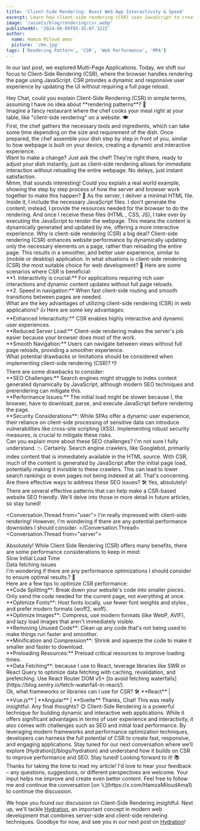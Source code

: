 ```yaml
---
title: 'Client-Side Rendering: Boost Web App Interactivity & Speed'
excerpt: Learn how client-side rendering (CSR) uses JavaScript to create dynamic, responsive web apps. Explore benefits, drawbacks, SEO tips, and top frameworks.
image: '/assets/blog/rendering/csr.webp'
publishedAt: '2024-06-09T05:35:07.322Z'
author:
  name: Hamza Miloud amar
  picture: '/me.jpg'
tags: ['Rendering Pattern', 'CSR', 'Web Performance', 'MPA']
---
```


In our last post, we explored Multi-Page Applications. Today, we shift our focus to Client-Side Rendering (CSR), where the browser handles rendering the page using JavaScript. CSR provides a dynamic and responsive user experience by updating the UI without requiring a full page reload.

<Conversation>
  <Conversation.Thread from="user">
   Hey Chat, could you explain Client-Side Rendering (CSR) in simple terms, assuming I have no idea about **rendering patterns**? 🤔
  </Conversation.Thread>
  <Conversation.Thread from="narrator">
    <div>
      Imagine a fancy restaurant where the chef cooks your meal right at
      your table, like "client-side rendering" on a website. 🍽️
    </div>
    <div>
      First, the chef gathers the necessary tools and ingredients, which can take some time depending on the size and requirement of the dish. Once prepared, the chef assemble your dish step by step in front of you, similar to how webpage is built on your device, creating a dynamic and interactive experience.
    </div>
    <div>
      Want to make a change? Just ask the chef! They're right there, ready to adjust your dish instantly, just as client-side rendering allows for immediate interaction without reloading the entire webpage. No delays, just instant satisfaction.
    </div>
  </Conversation.Thread>
  <Conversation.Thread from="user">
    Mmm, that sounds interesting! Could you explain a real world
    example, showing the step by step process of how the server and
    browser work together to make this happen? 🤔
  </Conversation.Thread>
  <Conversation.Thread from="server">
    As the server, I deliver a minimal HTML file. Inside it, I include
    the necessary JavaScript files. I don't generate the content;
    instead, I provide the resources needed for the browser to do the
    rendering.
  </Conversation.Thread>
  <Conversation.Thread from="browser">
    And once I receive these files (HTML , CSS, JS), I take over by executing the
    JavaScript to render the webpage. This means the content is
    dynamically generated and updated by me, offering a
    more interactive experience.
  </Conversation.Thread>
  <Conversation.Thread from="user">
   Why is client-side rendering (CSR) a big deal?
  </Conversation.Thread>
  <Conversation.Thread from="server">
    Client-side rendering (CSR) enhances website performance by dynamically updating only the necessary elements on a page, rather than reloading the entire page. This results in a smoother, and better user experience, similar to (mobile or desktop) application.
  </Conversation.Thread>
  <Conversation.Thread from="user">
    In what situations is client-side rendering (CSR) the most suitable choice for web development? 📅
  </Conversation.Thread>
  <Conversation.Thread from="browser">
    Here are some scenarios where CSR is beneficial:
    <div>
      **1. Interactivity is crucial:** For applications requiring rich
      user interactions and dynamic content updates without full page
      reloads.
    </div>
    <div>
      **2. Speed in navigation:** When fast client-side routing and
      smooth transitions between pages are needed.
    </div>
  </Conversation.Thread>
  <Conversation.Thread from="user">
   What are the key advantages of utilizing client-side rendering (CSR) in web applications? 👍
  </Conversation.Thread>
  <Conversation.Thread from="browser">
    Here are some key advantages:
    <div>
      **Enhanced Interactivity:** CSR enables highly interactive and
      dynamic user experiences.
    </div>
    <div>
      **Reduced Server Load:** Client-side rendering makes the server's job easier because your browser does most of the work.
    </div>
    <div>**Smooth Navigation:** Users can navigate between views without full page reloads, providing a smoother experience.</div>
  </Conversation.Thread>
  <Conversation.Thread from="user">
    What potential drawbacks or limitations should be considered when implementing client-side rendering (CSR)? 👎
  </Conversation.Thread>
  <Conversation.Thread from="browser">
    <div>
    There are some drawbacks to consider:
    </div>
    <div>
      **SEO Challenges:** Search engines might struggle to index
      content generated dynamically by JavaScript, although modern SEO
      techniques and prerendering can mitigate this.
    </div>
    <div>
      **Performance Issues:** The initial load might be slower because
      I, the browser, have to download, parse, and execute JavaScript
      before rendering the page.
    </div>
    <div>
  **Security Considerations**: While SPAs offer a dynamic user experience, their reliance on client-side processing of sensitive data can introduce vulnerabilities like cross-site scripting (XSS). Implementing robust security measures, is crucial to mitigate these risks.
    </div>
  </Conversation.Thread>
  <Conversation.Thread from="user">
    Can you explain more about these SEO challenges? I'm not sure I
    fully understand. 📉
  </Conversation.Thread>
  <Conversation.Thread from="browser">
    Certainly. Search engine crawlers, like Googlebot, primarily index
    content that is immediately available in the HTML source. With
    CSR, much of the content is generated by JavaScript after the
    initial page load, potentially making it invisible to these
    crawlers. This can lead to lower search rankings or even pages not
    being indexed at all.
  </Conversation.Thread>
  <Conversation.Thread from="user">
    That's concerning. Are there effective ways to address these SEO
    issues? 🛠️
  </Conversation.Thread>
  <Conversation.Thread from="browser">
    Yes, absolutely! There are several effective patterns that can
    help make a CSR-based website SEO friendly. We'll delve into those
    in more detail in future articles, so stay tuned!
  </Conversation.Thread>

<Conversation.Thread from="user">
I'm really impressed with client-side rendering! However, I'm wondering if there are any potential performance downsides I should consider.
</Conversation.Thread>
<Conversation.Thread from="server">
  <div>
    Absolutely! While Client Side Rendering (CSR) offers many
    benefits, there are some performance considerations to keep in
    mind:
  </div>
  <div>Slow Initial Load Time</div>
  <div>Data fetching issues</div>
</Conversation.Thread>
<Conversation.Thread from="user">
    I'm wondering if there are any performance optimizations I should consider to ensure optimal results.? 🚀
  </Conversation.Thread>
  <Conversation.Thread from="browser">
    <div>
     Here are a few tips to optimize CSR performance:
    </div>
    <div>
      **Code Splitting**: Break down your website's code into smaller pieces. Only send the code needed for the current page, not everything at once.
    </div>
     <div>
     **Optimize Fonts**: Host fonts locally, use fewer font weights and styles , and prefer modern formats (woff2, woff).
     </div>
     <div>
       **Optimize Images**: Compress, use modern formats (like WebP, AVIF), and lazy load images that aren't immediately visible.
     </div>
     <div>
     **Removing Unused Code**: Clean up any code that's not being used to make things run faster and smoother.
    </div>
     <div>
      **Minification and Compression**: Shrink and squeeze the code to make it smaller and faster to download.
    </div>
    <div>
      **Preloading Resources:** Preload critical resources to
      improve loading times.
    </div>
    <div>
    **Data Fetching**: because I use to  React, leverage libraries like SWR or React Query to optimize data fetching with caching, revalidation, and prefetching. Use React Router DOM v5+ [to avoid fetching waterfalls](https://blog.sentry.io/fetch-waterfall-in-react/).
    </div>
  </Conversation.Thread>
    <Conversation.Thread from="user">
    Ok, what frameworks or libraries can I use for CSR? 🛠️
  </Conversation.Thread>
  <Conversation.Thread from="server">
    **React** | **Vue.js** | **Angular** | **Svelte**
  </Conversation.Thread>
  <Conversation.Thread from="user">
    Thanks, Chat! This was really insightful. Any final
    thoughts? 😊
  </Conversation.Thread>
  <Conversation.Thread from="server">
    Client-Side Rendering is a powerful technique for building dynamic
    and interactive web applications. While it offers significant
    advantages in terms of user experience and interactivity, it also
    comes with challenges such as SEO and initial load performance. By
    leveraging modern frameworks and performance optimization
    techniques, developers can harness the full potential of CSR to
    create fast, responsive, and engaging applications.
  </Conversation.Thread>
  <Conversation.Thread from="browser">
    Stay tuned for our next conversation where we’ll explore [Hydration](/blogs/hydration)
    and understand how it builds on CSR to improve performance and
    SEO. Stay tuned!
  </Conversation.Thread>
  <Conversation.Thread from="user">
    Looking forward to it! 📚
  </Conversation.Thread>
<Conversation.Thread from="me">
  Thanks for taking the time to read my article! I'd love to hear your
  feedback – any questions, suggestions, or different perspectives are
  welcome. Your input helps me improve and create even better content.
  Feel free to follow me and continue the conversation [on
  𝕏](https://x.com/HamzaMiloudAma1) to continue the discussion.
</Conversation.Thread>
</Conversation>

We hope you found our discussion on Client-Side Rendering insightful. Next up, we'll tackle [Hydration](/blogs/hydration), an important concept in modern web development that combines server-side and client-side rendering techniques. Goodbye for now, and see you in our next post on [Hydration](/blogs/hydration)!
